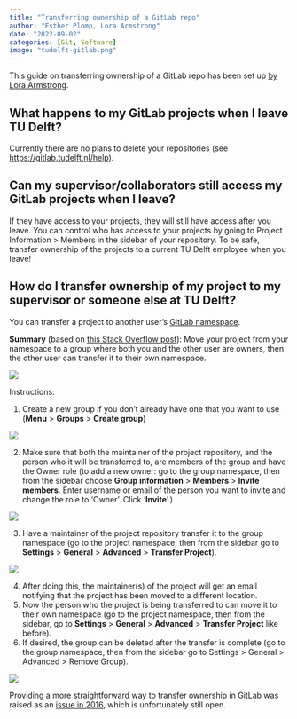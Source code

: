 ```yaml
---
title: "Transferring ownership of a GitLab repo"
author: "Esther Plomp, Lora Armstrong"
date: "2022-09-02"
categories: [Git, Software]
image: "tudelft-gitlab.png"
---
```


This guide on transferring ownership of a GitLab repo has been set up [by Lora Armstrong](https://docs.google.com/document/d/1y8VlQDJNsm6fkEtUzEXyUjvMggPeHa-zc_JZB2Emm8E/).

## What happens to my GitLab projects when I leave TU Delft?

Currently there are no plans to delete your repositories (see <https://gitlab.tudelft.nl/help>).

## Can my supervisor/collaborators still access my GitLab projects when I leave?

If they have access to your projects, they will still have access after you leave. You can control who has access to your projects by going to Project Information \> Members in the sidebar of your repository. To be safe, transfer ownership of the projects to a current TU Delft employee when you leave!

## How do I transfer ownership of my project to my supervisor or someone else at TU Delft?

You can transfer a project to another user's [GitLab namespace](https://docs.gitlab.com/ee/user/group/#namespaces).

**Summary** (based on [this Stack Overflow post](https://stackoverflow.com/questions/21579693/how-to-change-the-project-owner-in-gitlab)): ​​Move your project from your namespace to a group where both you and the other user are owners, then the other user can transfer it to their own namespace.

![](images/paste-7F2DDF62.png)

Instructions:

1.  Create a new group if you don't already have one that you want to use (**Menu** \> **Groups** \> **Create group**)

![](images/paste-39792A08.png)

2.  Make sure that both the maintainer of the project repository, and the person who it will be transferred to, are members of the group and have the Owner role (to add a new owner: go to the group namespace, then from the sidebar choose **Group information** \> **Members** \> **Invite members**. Enter username or email of the person you want to invite and change the role to 'Owner'. Click '**Invite**'.)

![](images/paste-B79DF3BF.png)

3.  Have a maintainer of the project repository transfer it to the group namespace (go to the project namespace, then from the sidebar go to **Settings** \> **General** \> **Advanced** \> **Transfer Project**).

![](images/paste-9B291D83.png)

4.  After doing this, the maintainer(s) of the project will get an email notifying that the project has been moved to a different location.
5.  Now the person who the project is being transferred to can move it to their own namespace (go to the project namespace, then from the sidebar, go to **Settings** \> **General** \> **Advanced** \> **Transfer Project** like before).
6.  If desired, the group can be deleted after the transfer is complete (go to the group namespace, then from the sidebar go to Settings \> General \> Advanced \> Remove Group).

![](images/paste-7598BCE4.png)

::: callout-note
Providing a more straightforward way to transfer ownership in GitLab was raised as an [issue in 2016](https://gitlab.com/gitlab-org/gitlab/-/issues/14502), which is unfortunately still open.
:::
